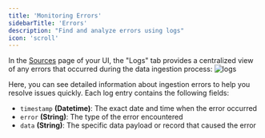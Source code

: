 ```yaml
---
title: 'Monitoring Errors'
sidebarTitle: 'Errors'
description: "Find and analyze errors using logs"
icon: 'scroll'
---
```


In the [Sources](/concepts/sources) page of your UI, the "Logs" tab provides a centralized view of any errors that occurred during the data ingestion process:
![logs](/images/logs.png)

Here, you can see detailed information about ingestion errors to help you resolve issues quickly. Each log entry contains the following fields:
- `timestamp` **(Datetime)**: The exact date and time when the error occurred
- `error` **(String)**: The type of the error encountered
- `data` **(String)**: The specific data payload or record that caused the error